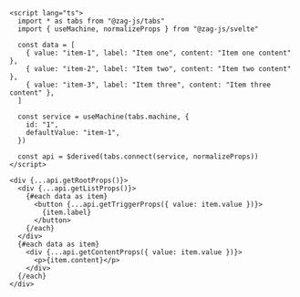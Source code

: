 ```svelte
<script lang="ts">
  import * as tabs from "@zag-js/tabs"
  import { useMachine, normalizeProps } from "@zag-js/svelte"

  const data = [
    { value: "item-1", label: "Item one", content: "Item one content" },
    { value: "item-2", label: "Item two", content: "Item two content" },
    { value: "item-3", label: "Item three", content: "Item three content" },
  ]

  const service = useMachine(tabs.machine, {
    id: "1",
    defaultValue: "item-1",
  })

  const api = $derived(tabs.connect(service, normalizeProps))
</script>

<div {...api.getRootProps()}>
  <div {...api.getListProps()}>
    {#each data as item}
      <button {...api.getTriggerProps({ value: item.value })}>
        {item.label}
      </button>
    {/each}
  </div>
  {#each data as item}
    <div {...api.getContentProps({ value: item.value })}>
      <p>{item.content}</p>
    </div>
  {/each}
</div>
```
